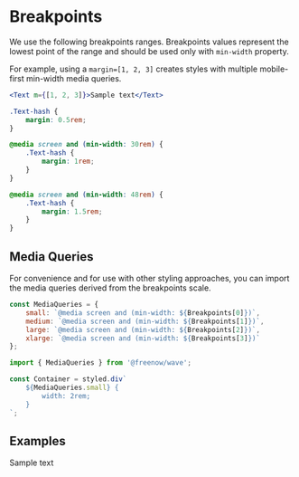 
<Meta title="Essentials/Breakpoints" component={Breakpoints} />

# Breakpoints

We use the following breakpoints ranges. Breakpoints values represent the lowest point of the range
and should be used only with `min-width` property.

<BreakpointsTable />

For example, using a `margin=[1, 2, 3]` creates styles with multiple mobile-first min-width media queries.

```jsx
<Text m={[1, 2, 3]}>Sample text</Text>
```

```css
.Text-hash {
    margin: 0.5rem;
}

@media screen and (min-width: 30rem) {
    .Text-hash {
        margin: 1rem;
    }
}

@media screen and (min-width: 48rem) {
    .Text-hash {
        margin: 1.5rem;
    }
}
```

## Media Queries

For convenience and for use with other styling approaches, you can import the media queries derived from the breakpoints scale.

```js
const MediaQueries = {
    small: `@media screen and (min-width: ${Breakpoints[0]})`,
    medium: `@media screen and (min-width: ${Breakpoints[1]})`,
    large: `@media screen and (min-width: ${Breakpoints[2]})`,
    xlarge: `@media screen and (min-width: ${Breakpoints[3]})`
};
```

```jsx
import { MediaQueries } from '@freenow/wave';

const Container = styled.div`
    ${MediaQueries.small} {
        width: 2rem;
    }
`;
```

## Examples

<Canvas withToolbar={true}>
    <Text primary fontSize={[1, 2, 3, 4, 5]}>
        Sample text
    </Text>
</Canvas>
